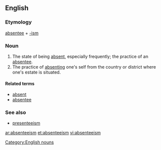 ==English==
===Etymology===
[[absentee]] + [[-ism]]

===Noun===
{{wikipedia}}
{{en-noun|-}}

#The state of being [[absent]], especially frequently; the practice of an [[absentee]].
#The practice of [[absenting]] one's self from the country or district where one's estate is situated.

[[Category:English nouns]]

====Related terms====
*[[absent]]
*[[absentee]]

===See also===
*[[presenteeism]]

[[ar:absenteeism]]
[[et:absenteeism]]
[[vi:absenteeism]]